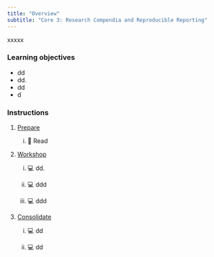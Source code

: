 ```yaml
---
title: "Overview"
subtitle: "Core 3: Research Compendia and Reproducible Reporting"
---
```


xxxxx

### Learning objectives

-   dd
-   dd.
-   dd
-   d

### Instructions

1.  [Prepare](study_before_workshop.qmd)

    i.  📖 Read 

2.  [Workshop](workshop.qmd)

    i.  💻 dd.

    ii. 💻 ddd

    iii. 💻 ddd

3.  [Consolidate](study_after_workshop.qmd)

    i.  💻 dd

    ii. 💻 dd
